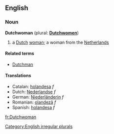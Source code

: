 ==English==
===Noun===
'''Dutchwoman''' (plural: '''[[Dutchwomen]]''')
#a [[Dutch]] [[woman]]; a woman from the [[Netherlands]]

====Related terms====
*[[Dutchman]]

====Translations====
*Catalan: [[holandesa]] ''f''
*Dutch: [[Nederlandse]] ''f''
*German: [[Niederländerin]] ''f''
*Romanian: [[olandeză]] ''f''
*Spanish: [[holandesa]] ''f''

[[Category:English irregular plurals]]

[[fr:Dutchwoman]]